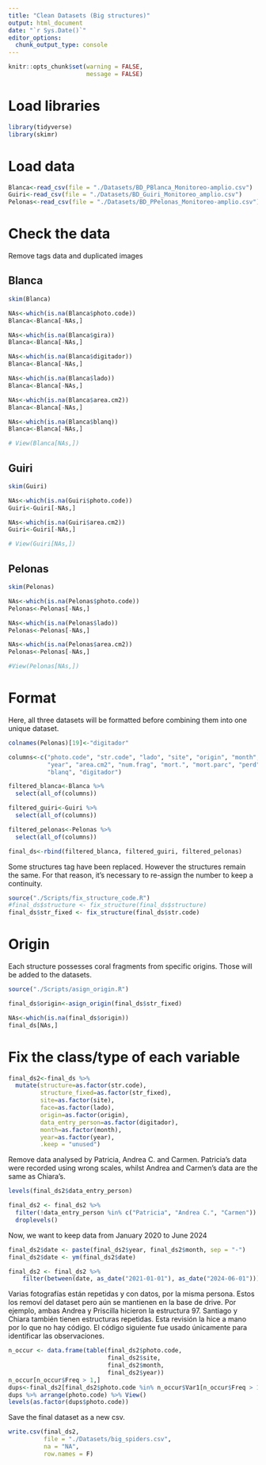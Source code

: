 ```yaml
---
title: "Clean Datasets (Big structures)"
output: html_document
date: "`r Sys.Date()`"
editor_options: 
  chunk_output_type: console
---
```


```r

knitr::opts_chunk$set(warning = FALSE, 
                      message = FALSE)

```

# Load libraries

```r
library(tidyverse)
library(skimr)
```

# Load data

```r
Blanca<-read_csv(file = "./Datasets/BD_PBlanca_Monitoreo-amplio.csv")
Guiri<-read_csv(file = "./Datasets/BD_Guiri_Monitoreo_amplio.csv")
Pelonas<-read_csv(file = "./Datasets/BD_PPelonas_Monitoreo-amplio.csv")
```

# Check the data

Remove tags data and duplicated images

## Blanca

```r
skim(Blanca)

NAs<-which(is.na(Blanca$photo.code))
Blanca<-Blanca[-NAs,]

NAs<-which(is.na(Blanca$gira))
Blanca<-Blanca[-NAs,]

NAs<-which(is.na(Blanca$digitador))
Blanca<-Blanca[-NAs,]

NAs<-which(is.na(Blanca$lado))
Blanca<-Blanca[-NAs,]

NAs<-which(is.na(Blanca$area.cm2))
Blanca<-Blanca[-NAs,]

NAs<-which(is.na(Blanca$blanq))
Blanca<-Blanca[-NAs,]

# View(Blanca[NAs,])
```

## Guiri

```r
skim(Guiri)

NAs<-which(is.na(Guiri$photo.code))
Guiri<-Guiri[-NAs,]

NAs<-which(is.na(Guiri$area.cm2))
Guiri<-Guiri[-NAs,]

# View(Guiri[NAs,])
```

## Pelonas

```r
skim(Pelonas)

NAs<-which(is.na(Pelonas$photo.code))
Pelonas<-Pelonas[-NAs,]

NAs<-which(is.na(Pelonas$lado))
Pelonas<-Pelonas[-NAs,]

NAs<-which(is.na(Pelonas$area.cm2))
Pelonas<-Pelonas[-NAs,]

#View(Pelonas[NAs,])
```

# Format

Here, all three datasets will be formatted before combining them into one unique dataset.

```r
colnames(Pelonas)[19]<-"digitador"

columns<-c("photo.code", "str.code", "lado", "site", "origin", "month", 
           "year", "area.cm2", "num.frag", "mort.", "mort.parc", "perd",
           "blanq", "digitador")

filtered_blanca<-Blanca %>% 
  select(all_of(columns))

filtered_guiri<-Guiri %>% 
  select(all_of(columns))

filtered_pelonas<-Pelonas %>% 
  select(all_of(columns))

final_ds<-rbind(filtered_blanca, filtered_guiri, filtered_pelonas)
```

Some structures tag have been replaced. However the structures remain the same. For that reason, it's necessary to re-assign the number to keep a continuity.

```r
source("./Scripts/fix_structure_code.R")
#final_ds$structure <- fix_structure(final_ds$structure)
final_ds$str_fixed <- fix_structure(final_ds$str.code)
```

# Origin

Each structure possesses coral fragments from specific origins. Those will be added to the datasets.

```r
source("./Scripts/asign_origin.R")

final_ds$origin<-asign_origin(final_ds$str_fixed)

NAs<-which(is.na(final_ds$origin))
final_ds[NAs,]
```


# Fix the class/type of each variable

```r
final_ds2<-final_ds %>% 
  mutate(structure=as.factor(str.code),
         structure_fixed=as.factor(str_fixed),
         site=as.factor(site),
         face=as.factor(lado),
         origin=as.factor(origin),
         data_entry_person=as.factor(digitador),
         month=as.factor(month),
         year=as.factor(year), 
         .keep = "unused")

```

Remove data analysed by Patricia, Andrea C. and Carmen. Patricia's data were recorded using wrong scales, whilst Andrea and Carmen's data are the same as Chiara's.

```r
levels(final_ds2$data_entry_person)

final_ds2 <- final_ds2 %>% 
  filter(!data_entry_person %in% c("Patricia", "Andrea C.", "Carmen")) %>% 
  droplevels()
```

Now, we want to keep data from January 2020 to June 2024 

```r
final_ds2$date <- paste(final_ds2$year, final_ds2$month, sep = "-")
final_ds2$date <- ym(final_ds2$date)

final_ds2 <- final_ds2 %>% 
    filter(between(date, as_date("2021-01-01"), as_date("2024-06-01")))
```

Varias fotografías están repetidas y con datos, por la misma persona.
Estos los removí del dataset pero aún se mantienen en la base de drive. Por ejemplo, ambas Andrea y Priscilla hicieron la estructura 97. Santiago y Chiara también tienen estructuras repetidas. Esta revisión la hice a mano por lo que no hay código. El código siguiente fue usado únicamente para identificar las observaciones.

```r
n_occur <- data.frame(table(final_ds2$photo.code, 
                            final_ds2$site,
                            final_ds2$month,
                            final_ds2$year))
n_occur[n_occur$Freq > 1,]
dups<-final_ds2[final_ds2$photo.code %in% n_occur$Var1[n_occur$Freq > 1],]
dups %>% arrange(photo.code) %>% View()
levels(as.factor(dups$photo.code))
```

Save the final dataset as a new csv.

```r
write.csv(final_ds2, 
          file = "./Datasets/big_spiders.csv",
          na = "NA",
          row.names = F)
```


